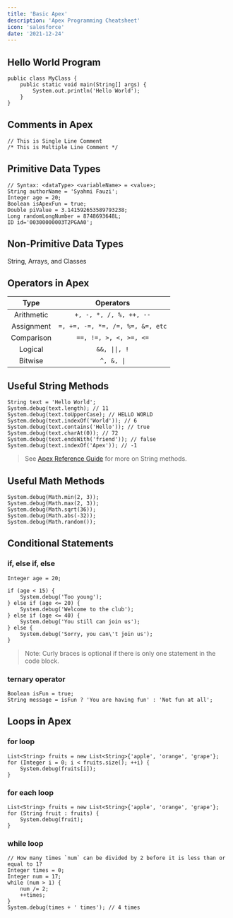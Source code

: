 ```yaml
---
title: 'Basic Apex'
description: 'Apex Programming Cheatsheet'
icon: 'salesforce'
date: '2021-12-24'
---
```


## Hello World Program

```apex
public class MyClass {
    public static void main(String[] args) {
        System.out.println('Hello World');
    }
}
```

## Comments in Apex

```apex
// This is Single Line Comment
/* This is Multiple Line Comment */
```

## Primitive Data Types

```apex
// Syntax: <dataType> <variableName> = <value>;
String authorName = 'Syahmi Fauzi';
Integer age = 20;
Boolean isApexFun = true;
Double piValue = 3.141592653589793238;
Long randomLongNumber = 8748693648L;
ID id='00300000003T2PGAA0';
```

## Non-Primitive Data Types

String, Arrays, and Classes

## Operators in Apex

|    Type    |            Operators             |
| :--------: | :------------------------------: |
| Arithmetic |     `+, -, *, /, %, ++, --`      |
| Assignment | `=, +=, -=, *=, /=, %=, &=, etc` |
| Comparison |      `==, !=, >, <, >=, <=`      |
|  Logical   |          `&&, \|\|, !`           |
|  Bitwise   |            `^, &, \|`            |

## Useful String Methods

```apex
String text = 'Hello World';
System.debug(text.length); // 11
System.debug(text.toUpperCase); // HELLO WORLD
System.debug(text.indexOf('World')); // 6
System.debug(text.contains('Hello')); // true
System.debug(text.charAt(0)); // 72
System.debug(text.endsWith('friend')); // false
System.debug(text.indexOf('Apex')); // -1
```

> See [Apex Reference Guide](https://developer.salesforce.com/docs/atlas.en-us.apexref.meta/apexref/apex_methods_system_string.htm) for more on String methods.

## Useful Math Methods

```apex
System.debug(Math.min(2, 3));
System.debug(Math.max(2, 3));
System.debug(Math.sqrt(36));
System.debug(Math.abs(-32));
System.debug(Math.random());
```

## Conditional Statements

### if, else if, else

```apex
Integer age = 20;

if (age < 15) {
    System.debug('Too young');
} else if (age <= 20) {
    System.debug('Welcome to the club');
} else if (age <= 40) {
    System.debug('You still can join us');
} else {
    System.debug('Sorry, you can\'t join us');
}
```

> Note: Curly braces is optional if there is only one statement in the code block.

### ternary operator

```apex
Boolean isFun = true;
String message = isFun ? 'You are having fun' : 'Not fun at all';
```

## Loops in Apex

### for loop

```apex
List<String> fruits = new List<String>{'apple', 'orange', 'grape'};
for (Integer i = 0; i < fruits.size(); ++i) {
    System.debug(fruits[i]);
}
```

### for each loop

```apex
List<String> fruits = new List<String>{'apple', 'orange', 'grape'};
for (String fruit : fruits) {
    System.debug(fruit);
}
```

### while loop

```apex
// How many times `num` can be divided by 2 before it is less than or equal to 1?
Integer times = 0;
Integer num = 17;
while (num > 1) {
    num /= 2;
    ++times;
}
System.debug(times + ' times'); // 4 times
```
